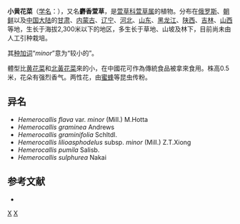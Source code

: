 {{Refimprove|time=2022-04-25T12:33:10+00:00}}
{{Speciesbox 
| genus = Hemerocallis
| species = minor
| authority = Mill., 1768
| image = Colpfl17a.jpg
}}
'''小黄花菜'''（[[学名|学名]]：{{lang|la|''Hemerocallis minor''}}），又名'''麝香萱草'''，是[[萱草科|萱草科]][[萱草属|萱草属]]的植物。分布在[[俄罗斯|俄罗斯]]、[[朝鲜|朝鲜]]以及[[中国大陆|中国大陆]]的[[甘肃|甘肃]]、[[内蒙古|内蒙古]]、[[辽宁|辽宁]]、[[河北|河北]]、[[山东|山东]]、[[黑龙江|黑龙江]]、[[陕西|陕西]]、[[吉林|吉林]]、[[山西|山西]]等地，生长于海拔2,300米以下的地区，多生长于草地、山坡及林下，目前尚未由人工引种栽培。

其[[种加词|种加词]]“''minor''”意为“较小的”。

體型比[[黄花菜|黄花菜]]和[[北黃花菜|北黃花菜]]來的小，在中國花可作為傳統食品被拿來食用。株高0.5米，花朵有强烈香气。两性花，由[[蜜蜂|蜜蜂]]等昆虫传粉。

== 异名 ==
* ''Hemerocallis flava'' var. ''minor'' (Mill.) M.Hotta
* ''Hemerocallis graminea'' Andrews
* ''Hemerocallis graminifolia'' Schltdl.
* ''Hemerocallis lilioasphodelus'' subsp. ''minor'' (Mill.) Z.T.Xiong
* ''Hemerocallis pumila'' Salisb.
* ''Hemerocallis sulphurea'' Nakai

== 参考文献 ==
<div class="references-small">
* {{cite web| url =http://www.bioinfo.cn/db05/KmzwSpecies.php?action=view&id=25232| title =小黄花菜| work =《中国高等植物数据库全库》| publisher =中国科学院微生物研究所| author =昆明植物研究所| accessdate =2009-02-25| deadurl =yes| archiveurl =https://web.archive.org/web/20160305071338/http://www.bioinfo.cn/db05/KmzwSpecies.php?action=view&id=25232| archivedate =2016-03-05}}
</div>
{{Taxonbar|from=Q5221108}}

[[Category:萱草属|X]]
[[Category:1768年描述的植物|X]]